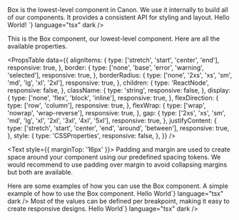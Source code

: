 
<Meta of={BoxStories} />

<Unstyled>

<Title type="h1">Box</Title>
<Text>
  Box is the lowest-level component in Canon. We use it internally to build all
  of our components. It provides a consistent API for styling and layout.
</Text>

<Title type="h2">Usage</Title>
<Source code={`import { Box } from "@backstage/canon";

<Box>Hello World!</Box>
`} language="tsx" dark />

<Title type="h2">API reference</Title>

<Title type="h3">Box</Title>
<Text>
  This is the Box component, our lowest-level component. Here are all the
  available properties.
</Text>

<PropsTable
  data={{
    alignItems: {
      type: ['stretch', 'start', 'center', 'end'],
      responsive: true,
    },
    border: {
      type: ['none', 'base', 'error', 'warning', 'selected'],
      responsive: true,
    },
    borderRadius: {
      type: ['none', '2xs', 'xs', 'sm', 'md', 'lg', 'xl', '2xl'],
      responsive: true,
    },
    children: {
      type: 'ReactNode',
      responsive: false,
    },
    className: {
      type: 'string',
      responsive: false,
    },
    display: {
      type: ['none', 'flex', 'block', 'inline'],
      responsive: true,
    },
    flexDirection: {
      type: ['row', 'column'],
      responsive: true,
    },
    flexWrap: {
      type: ['wrap', 'nowrap', 'wrap-reverse'],
      responsive: true,
    },
    gap: {
      type: ['2xs', 'xs', 'sm', 'md', 'lg', 'xl', '2xl', '3xl', '4xl', '5xl'],
      responsive: true,
    },
    justifyContent: {
      type: ['stretch', 'start', 'center', 'end', 'around', 'between'],
      responsive: true,
    },
    style: {
      type: 'CSSProperties',
      responsive: false,
    },
  }}
/>

<Text style={{ marginTop: '16px' }}>
  Padding and margin are used to create space around your component using our
  predefined spacing tokens. We would recommend to use padding over margin to
  avoid collapsing margins but both are available.
</Text>

<Canvas of={BoxStories.Padding} />

<PropsTable data={spacePropsList} />

<Title type="h2">Examples</Title>
<Text>Here are some examples of how you can use the Box component.</Text>

<Title type="h3">Simple example</Title>
<Text>A simple example of how to use the Box component.</Text>
<Source
  code={`<Box padding="md" borderRadius="md">Hello World</Box>`}
  language="tsx"
  dark
/>

<Title type="h3">Responsive</Title>
<Text>
  Most of the values can be defined per breakpoint, making it easy to create
  responsive designs.
</Text>
<Source
  code={`<Box padding={{ xs: 'sm', md: 'md' }} borderRadius={{ xs: 'sm', md: 'md' }}>Hello World</Box>`}
  language="tsx"
  dark
/>

</Unstyled>

